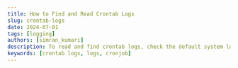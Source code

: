 ```yaml
---
title: How to Find and Read Crontab Logs
slug: crontab-logs
date: 2024-07-01
tags: [logging]
authors: [simran_kumari]
description: To read and find crontab logs, check the default system log files like /var/log/syslog or /var/log/cron. Learn how to locate, read, and analyze these logs using command-line tools, with insights on integrating with SigNoz for comprehensive monitoring.
keywords: [crontab logs, logs, cronjob]
---
```


<head>
<script
    type="application/ld+json"
    dangerouslySetInnerHTML={{ __html: JSON.stringify({
  "@context": "https://schema.org",
  "@type": "TechArticle",
  "headline": "How to find and read crontab logs",
  "alternativeHeadline": "A comprehensive guide to locating, reading, and analyzing crontab logs",
  "author": {
    "@type": "Person",
    "name": "Simran Kumari"
  },
  "publisher": {
    "@type": "Organization",
    "name": "SigNoz",
    "logo": {
      "@type": "ImageObject",
      "url": "https://signoz.io/img/SigNozLogo-orange.svg"
    }
  },
  "datePublished": "2024-07-01T00:00:00Z",
  "dateModified": "2024-07-01T00:00:00Z",
  "mainEntityOfPage": {
    "@type": "WebPage",
    "@id": "https://signoz.io/guides/crontab-logs/"
  },
  "description": "To read and find crontab logs, check the default system log files like /var/log/syslog or /var/log/cron. Learn how to locate, read, and analyze these logs using command-line tools, with insights on integrating with SigNoz for comprehensive monitoring.",
  "keywords": "crontab logs, logs, cronjob",
  "articleSection": "Technology",
  "inLanguage": "en",
  "isPartOf": {
    "@type": "Blog",
    "name": "SigNoz Blog",
    "url": "https://signoz.io/blog/"
  },
  "about": [
    {
      "@type": "Thing",
      "name": "Crontab",
      "description": "A Unix utility for scheduling and automating tasks"
    },
    {
      "@type": "Thing",
      "name": "System Logs",
      "description": "Records of system events and processes"
    },
    {
      "@type": "Thing",
      "name": "SigNoz",
      "description": "An open-source observability platform for monitoring applications"
    }
  ],
  "mentions": [
    {
      "@type": "SoftwareApplication",
      "name": "grep",
      "applicationCategory": "Command-line Tool"
    },
    {
      "@type": "SoftwareApplication",
      "name": "tail",
      "applicationCategory": "Command-line Tool"
    },
    {
      "@type": "SoftwareApplication",
      "name": "less",
      "applicationCategory": "Command-line Tool"
    }
  ],
  "mainEntity": {
    "@type": "FAQPage",
    "mainEntity": [
      {
        "@type": "Question",
        "name": "Where can I see the logs of crontab?",
        "acceptedAnswer": {
          "@type": "Answer",
          "text": "Crontab logs can usually be found in the system log file, typically located at /var/log/cron or /var/log/syslog, depending on your Linux distribution."
        }
      },
      {
        "@type": "Question",
        "name": "How to make a crontab log?",
        "acceptedAnswer": {
          "@type": "Answer",
          "text": "To enable logging for a specific crontab job, you can redirect the output of your cron command to a log file. For example: * * * * * {script path} >> {logfile path} 2>&1. This configuration logs both standard output and error output to the logfile specified in the logfile path."
        }
      },
      {
        "@type": "Question",
        "name": "How to check if a cron job ran successfully?",
        "acceptedAnswer": {
          "@type": "Answer",
          "text": "You can check the cron logs in /var/log/cron or /var/log/syslog to see if your job ran successfully. Look for entries corresponding to your cron job. Additionally, you can redirect the output of your cron job to a log file and check that file for success or error messages."
        }
      },
      {
        "@type": "Question",
        "name": "How to view crontab status?",
        "acceptedAnswer": {
          "@type": "Answer",
          "text": "To view the status of the cron service, you can use the command systemctl status cron."
        }
      },
      {
        "@type": "Question",
        "name": "How do I view cron entries?",
        "acceptedAnswer": {
          "@type": "Answer",
          "text": "To view the cron entries for the current user, use: crontab -l command."
        }
      },
      {
        "@type": "Question",
        "name": "How to check crontab edit history?",
        "acceptedAnswer": {
          "@type": "Answer",
          "text": "Crontab does not maintain an edit history by default. However, you can manually track changes by copying the crontab to a version-controlled file each time you edit it. For example: crontab -l > my_crontab_backup.txt."
        }
      },
      {
        "@type": "Question",
        "name": "Where is the crontab directory?",
        "acceptedAnswer": {
          "@type": "Answer",
          "text": "The crontab directory for user-specific cron jobs is typically located at /var/spool/cron/crontabs/ (on Debian-based systems) or /var/spool/cron/ (on Red Hat-based systems)."
        }
      },
      {
        "@type": "Question",
        "name": "How do I view crontab files in Linux?",
        "acceptedAnswer": {
          "@type": "Answer",
          "text": "To display the crontab entries for the current user, use crontab -l."
        }
      },
      {
        "@type": "Question",
        "name": "How to test a crontab job?",
        "acceptedAnswer": {
          "@type": "Answer",
          "text": "To test a crontab job, you can manually run the command defined in the cron job from the terminal to ensure it executes correctly. Additionally, you can set a temporary cron job with a short interval and monitor its execution."
        }
      },
      {
        "@type": "Question",
        "name": "How do I see all cron jobs running?",
        "acceptedAnswer": {
          "@type": "Answer",
          "text": "To see all cron jobs for all users, you can check the contents of /etc/crontab, the /etc/cron.d/ directory, and the user-specific crontab files in /var/spool/cron/ or /var/spool/cron/crontabs/."
        }
      },
      {
        "@type": "Question",
        "name": "How do I check my cron results?",
        "acceptedAnswer": {
          "@type": "Answer",
          "text": "Check the log file you've specified in your cron job for output. If no specific log file is defined, check the system logs (/var/log/cron or /var/log/syslog). Look for entries related to your cron job."
        }
      },
      {
        "@type": "Question",
        "name": "Where are crontab files stored?",
        "acceptedAnswer": {
          "@type": "Answer",
          "text": "Crontab files for individual users are typically stored in /var/spool/cron/crontabs/ (Debian-based) or /var/spool/cron/ (Red Hat-based). System-wide crontab files are located at /etc/crontab and /etc/cron.d/."
        }
      },
      {
        "@type": "Question",
        "name": "How to check crontab logs in Oracle Linux?",
        "acceptedAnswer": {
          "@type": "Answer",
          "text": "In Oracle Linux, crontab logs can be found in /var/log/cron or /var/log/messages. Use commands like tail, less, or cat to view these logs."
        }
      },
      {
        "@type": "Question",
        "name": "How do I view cron job logs in cPanel?",
        "acceptedAnswer": {
          "@type": "Answer",
          "text": "In cPanel, you can view cron job logs by navigating to the 'Cron Jobs' section and clicking on 'View Cron Job Logs.' This will show the output of your cron jobs if they have been configured to log their output."
        }
      }
    ]
  }
}) }}
  />
</head>

In Unix-like operating systems, the cron daemon is crucial for automating repetitive tasks. Whether you are running system maintenance scripts, performing data backups, or executing custom scripts, cron jobs ensure that these tasks are performed on schedule without manual intervention. However, to ensure that these automated processes run smoothly and effectively, it is vital to monitor their execution. This is where Crontab logs come into play.

By reading and analyzing Crontab logs, system administrators can verify the successful execution of scheduled tasks, identify any errors or failures, and optimize the performance of their cron jobs. This article explores the importance of Crontab logs, how to access and interpret them, and best practices for monitoring your cron jobs to maintain system reliability and efficiency.

## What are Crontab Logs?

Crontab logs are records generated by the cron daemon on Unix-like operating systems, capturing the execution details of scheduled tasks, known as cron jobs. These logs provide insights into when a cron job was executed, whether it ran successfully, and any errors or output generated during its execution. By examining Crontab logs, system administrators can track and verify the performance of automated tasks.

### Why Monitor Crontab Logs?

Monitoring Crontab logs is crucial for maintaining the reliability and efficiency of automated tasks on Unix-like systems. For instance, consider a backup script scheduled to run nightly. If this script fails silently due to an error, critical data might not be backed up, leading to potential data loss. By regularly checking Crontab logs, system administrators can quickly detect and address such failures, ensuring that all scheduled tasks are executed successfully.

## How to Access and Read Crontab Logs

Accessing and reading Crontab logs involves locating the log files where cron job execution details are stored and using command-line tools to view these logs.

The location of Crontab logs can vary based on the operating system:

- Linux (Ubuntu/Debian): `/var/log/syslog` or `/var/log/cron.log`
- Linux (Red Hat/CentOS): `/var/log/cron`
- macOS: `/var/log/system.log`
- FreeBSD: `/var/log/cron`
- Windows WSL (Windows Subsystem for Linux): Logs are typically found in the same locations as their Linux counterparts depending on the Linux distribution used in WSL. For instance:
  - Ubuntu on WSL: `/var/log/syslog` or `/var/log/cron.log`
  - Debian on WSL: `/var/log/syslog` or `/var/log/cron.log`
  - CentOS on WSL: `/var/log/cron`

For WSL, you can access and read these logs using standard Linux commands. However, ensure you have permission to view these log files using `sudo` if required.

### Viewing Crontab Logs via Command Line

You can use command-line tools like `grep`, `tail`, and `less` to view crontab logs.

Below are examples of accessing and reading Crontab logs on different systems.

On Ubuntu/Debian

1. View all cron job entries in syslog:

   ```bash
   grep CRON /var/log/syslog
   ```

   <Figure
     src="/img/guides/2024/07/crontab-logs-9c1cc39e-ffc7-4d9b-bcad-b03d71bdaa34.webp"
     alt="Syslog cronjob entries - Ubuntu"
     caption="Syslog cronjob entries - Ubuntu"
   />
   <br></br>2. View the latest cron log entries using `tail`:

   ```bash
   tail -f /var/log/syslog | grep CRON
   ```

   <Figure
     src="/img/guides/2024/07/crontab-logs-Untitled.webp"
     alt="Latest cronjob log entries - Ubuntu"
     caption="Latest cronjob log entries - Ubuntu"
   />
   <br></br>3. Use `less` for detailed log examination:

   ```bash
   less /var/log/syslog | grep CRON
   ```

   <Figure
     src="/img/guides/2024/07/crontab-logs-Untitled%201.webp"
     alt="Detailed cronjob logs - Ubuntu"
     caption="Detailed cronjob logs - Ubuntu"
   />
   <br></br>On Red Hat/CentOS

Similar commands can be followed for RedHat/CentOS operating systems by just changing the file location. Below are the commands:

1. View all cron job entries in the cron log:

   ```bash
   grep CRON /var/log/cron
   ```

   <Figure
     src="/img/guides/2024/07/crontab-logs-Untitled%202.webp"
     alt="Syslog cronjob entries - RedHat"
     caption="Syslog cronjob entries - RedHat"
   />
   <br></br>2. View the latest cron log entries using `tail`:

   ```bash
   tail -f /var/log/cron
   ```

   <Figure
     src="/img/guides/2024/07/crontab-logs-image.webp"
     alt="Latest cronjob log entries - RedHat"
     caption="Latest cronjob log entries - RedHat"
   />
   <br></br>3. Use `less` for detailed log examination:

   ```bash
   less /var/log/cron
   ```

   <Figure
     src="/img/guides/2024/07/crontab-logs-image2.webp"
     alt="Detailed cronjob log entries - RedHat"
     caption="Detailed cronjob log entries - RedHat"
   />
   <br></br>

### Creating Custom Crontab Logs

Creating custom Crontab logs involves redirecting the output of your cron jobs to specific log files. This can help organize logs and make monitoring and troubleshooting cron jobs easier.

1. Create a `script.sh` for the cron job using any editor.

   <Figure
     src="/img/guides/2024/07/crontab-logs-Untitled%203.webp"
     alt="Using `vi` editor for custom crontab log script"
     caption="Using `vi` editor for custom crontab log script"
   />
   <br></br>
   ```bash #!/bin/bash echo "Custom Log - $(date): Current time" ```

1. Make the `script.sh` file executable.

   ```bash
   chmod +x script.sh
   ```

   <Figure
     src="/img/guides/2024/07/crontab-logs-Untitled%204.webp"
     alt="Making custom crontab logs creation script executable"
     caption="Making custom crontab logs creation script executable"
   />
   <br></br>2. Open your Crontab file for editing:

   ```bash
   crontab -e
   ```

   <Figure
     src="/img/guides/2024/07/crontab-logs-Untitled%205.webp"
     alt="Opening Crontab file"
     caption="Opening Crontab file"
   />
   <br></br>3. Add a cron job with custom logging:

   ```bash
   * * * * * /root/script.sh >> /var/log/custom_log.log 2>&1
   ```

   This line schedules `script.sh` to run at 2 AM daily, redirecting both standard output and error output to `custom_log.log`.

### How to Check If a Cron Job Ran Successfully

To check if a cron job ran successfully, you can examine the exit status and the log output. A successful cron job typically exits with a status code of `0`.

1. Check the last 10 logs of the log file:

   ```bash
   tail -n 10 /var/log/custom_log.log
   ```

   <Figure
     src="/img/guides/2024/07/crontab-logs-Untitled%206.webp"
     alt="Latest cronjob log entries"
     caption="Latest cronjob log entries"
   />
   <br></br>2. Add an exit status check in your script:

The script below logs a custom message with the current time, checks if the logging command succeeded, and then logs a success or failure message accordingly with the current date and time.

```bash
#!/bin/bash

echo "Custom Log - $(date): Current time"

if [ $? -eq 0 ]; then
    echo "$(date +"[%a %b %d %H:%M:%S %Y]") Script run successfully"
else
    echo "$(date +"[%a %b %d %H:%M:%S %Y]") Script failed"
fi
```

### Checking Timestamps in Log Files

Timestamps in log files indicate when each cron job was executed. This helps verify the execution times and identify any delays or issues.

1. View the latest entries in the log file:

   ```bash
   tail -n 10 /var/log/custom_log.log
   ```

   <Figure
     src="/img/guides/2024/07/crontab-logs-Untitled%207.webp"
     alt="Latest cronjob log entries with timestamp"
     caption="Latest cronjob log entries with timestamp"
   />
   <br></br>Each log entry should include a timestamp indicating when the job was executed.

2. Example log entry with timestamp:

   ```bash
   [Wed Jun 23 02:00:01 2023] Script executed successfully
   ```

### Using Cron Output and Error Logs

Cron jobs can generate both output and error logs. By default, these are emailed to the user running the cron job. You can redirect these outputs to specific files for easier monitoring.

1. Redirect standard output and error to separate files:

   ```bash
   * * * * * /root/script.sh >> /var/log/custom_log.log 2>> /var/log/custom_error.log
   ```

2. Example script with logging:

   ```bash
   #!/bin/bash

   echo "Custom Log - $(date): Current time"

   cal
   stamp
   if [ $? -eq 0 ]; then
       echo "$(date +"[%a %b %d %H:%M:%S %Y]") Script run successfully"
   else
       echo "$(date +"[%a %b %d %H:%M:%S %Y]") Script failed"
   fi
   ```

3. Check the output and error logs.

   ```bash
   tail -n 10 /var/log/custom_log.log
   ```

   <Figure
     src="/img/guides/2024/07/crontab-logs-Untitled%208.webp"
     alt="Latest entries of cronjob output logs"
     caption="Latest entries of cronjob output logs"
   />
   <br></br>

   ```bash
   tail -n 10 /var/log/custom_error.log
   ```

   <Figure
     src="/img/guides/2024/07/crontab-logs-Untitled%209.webp"
     alt="Latest entries of cronjob error logs"
     caption="Latest entries of cronjob error logs"
   />
   <br></br>By following these practices, you can create custom Crontab logs, check the success of
   your cron jobs, verify timestamps, and effectively manage output and error logs. This helps you
   maintain and troubleshoot your automated tasks efficiently.

## Monitoring Crontab Logs with SigNoz

Monitoring Crontab logs is essential for administrators and developers to ensure the reliable execution of scheduled tasks and to diagnose issues promptly when they arise. SigNoz offers distinct advantages over other monitoring solutions for this purpose.

As an open-source observability platform, SigNoz not only provides capabilities for monitoring logs, metrics, and traces but also offers centralized visibility and robust analysis tools specifically tailored for monitoring Crontab logs. Its integration allows users to efficiently track and manage scheduled task executions, proactively detect anomalies, and optimize performance. Additionally, SigNoz's extensible nature and community support make it a compelling choice for those looking to customize their monitoring solutions while keeping costs manageable.

### How to Connect Crontab Logs to SigNoz

To connect your crontab logs to SigNoz, you will need a SigNoz cloud account. This account will provide you with access to the SigNoz platform, where you can configure and view your logs. You can create one [here](https://signoz.io/teams/).

Once your account has been created, follow the next steps to send the crontab logs:

Specify the Data Source for Crontab Logs

1. To send your crontab logs to SigNoz, you need to specify the data source from which the logs originate. To do this, log into your SigNoz cloud account and navigate to the “Get Started” tab.

<Figure
  src="/img/guides/2024/07/crontab-logs-Untitled%2010.webp"
  alt="Get Started with SigNoz cloud"
  caption="Get Started with SigNoz cloud"
/>
<br></br>1. Next, you need to select your use case, here its `Logs Management`.{' '}

<Figure
  src="/img/guides/2024/07/crontab-logs-Untitled%2011.webp"
  alt="Selecting a use-case to work with using SigNoz"
  caption="Selecting a use-case to work with using SigNoz"
/>
<br></br>1. Under Logs Management, you need to select the source of our data, for crontab logs
choose `Syslogs`.{' '}

<Figure
  src="/img/guides/2024/07/crontab-logs-Untitled%2012.webp"
  alt="Selecting Data source for monitoring using SigNoz"
  caption="Selecting Data source for monitoring using SigNoz"
/>
<br></br>1. You also need to select the environment based on your system specifications and move to
the next steps.

<Figure
  src="/img/guides/2024/07/crontab-logs-Untitled%2013.webp"
  alt="Selecting Environment from which logs will be sent to SigNoz"
  caption="Selecting Environment from which logs will be sent to SigNoz"
/>
<br></br>Setup OpenTelemetry Binary as an agent

On clicking the `Continue to Next Step` button you will see the next set of steps to follow.

<Figure
  src="/img/guides/2024/07/crontab-logs-Untitled%2014.webp"
  alt="Steps to set up Otel-Collector"
  caption="Steps to set up Otel-Collector"
/>
<br></br>The same steps will be followed with some tweaks.{' '}

1. Download otel-collector tar.gz using the following command:

```bash
wget https://github.com/open-telemetry/opentelemetry-collector-releases/releases/download/v0.116.0/otelcol-contrib_0.116.0_linux_amd64.tar.gz
```

<Figure
  src="/img/guides/2024/07/crontab-logs-Untitled%2015.webp"
  alt="Downloading Otel-Collector"
  caption="Downloading Otel-Collector"
/>
<br></br>1. Extract otel-collector tar.gz to the `otelcol-contrib` folder using the command
specified below:

```bash
mkdir otelcol-contrib && tar xvzf otelcol-contrib_0.116.0_linux_amd64.tar.gz -C otelcol-contrib
```

<Figure
  src="/img/guides/2024/07/crontab-logs-Untitled%2016.webp"
  alt="Extracting Otel-collector tar file"
  caption="Extracting Otel-collector tar file"
/>
<br></br>1. Create config.yaml in folder otelcol-contrib with the below content in it.

<Figure
  src="/img/guides/2024/07/crontab-logs-Untitled%2017.webp"
  alt="Creating config file for Otel-collector"
  caption="Creating config file for Otel-collector"
/>
<br></br>
```yaml receivers: otlp: protocols: grpc: endpoint: 0.0.0.0:4317 http: endpoint: 0.0.0.0:4318
hostmetrics: collection_interval: 60s scrapers: cpu: {}
disk: {}
load: {}
filesystem: {}
memory: {}
network: {}
paging: {}
process: mute_process_name_error: true mute_process_exe_error: true mute_process_io_error: true
processes: {}
prometheus: config: global: scrape_interval: 60s scrape_configs: - job_name: otel-collector-binary
static_configs: - targets: # - localhost:8888 syslog: tcp: listen_address: '0.0.0.0:54527' protocol:
rfc3164 location: UTC operators: - type: move from: attributes.message to: body filelog: include: [
/var/log/custom_log.log ] # Update with your actual log file path start_at: end

processors:
batch:
send_batch_size: 1000
timeout: 10s
resourcedetection:
detectors: [env, system]
timeout: 2s
system:
hostname_sources: [os]

extensions:
health_check:
endpoint: "0.0.0.0:13134"
zpages:
endpoint: "127.0.0.1:55680"

exporters:
otlp:
endpoint: "cloud endpoint goes here"
tls:
insecure: false
headers:
"signoz-ingestion-key": "ingestion key goes here"

service:
telemetry:
metrics:
address: 0.0.0.0:8888 # Metrics telemetry address
extensions: [health_check, zpages]
pipelines:
metrics:
receivers: [otlp]
processors: [batch]
exporters: [otlp]
metrics/internal:
receivers: [prometheus, hostmetrics] # Ensure receivers are defined
processors: [resourcedetection, batch]
exporters: [otlp]
traces:
receivers: [otlp]
processors: [batch]
exporters: [otlp]
logs:
receivers: [otlp, syslog, filelog] # Include filelog receiver here
processors: [batch]
exporters: [otlp]

````

You can update the access token and endpoint with the values specified in the Otel-collector Setup step.

Note: Crontab logs are not added by default to the system logs, so you need to define the output file where your crontab logs are stored under the `filelog` section.

1. To run otel-collector, run the following command inside the `otelcol-contrib` directory:

```bash
./otelcol-contrib --config ./config.yaml &> otelcol-output.log & echo "$!" > otel-pid
````

<Figure
  src="/img/guides/2024/07/crontab-logs-Untitled%2018.webp"
  alt="Untitled"
  caption="Untitled"
/>

Modify the `rsyslog.conf` file

1. Open your `rsyslog.conf` file present inside `/etc/` by running the following command :

```bash
sudo vim /etc/rsyslog.conf
```

1. Update your `rsyslog.conf` file with the following content

```bash
template(
  name="UTCTraditionalForwardFormat"
  type="string"
  string="<%PRI%>%TIMESTAMP:::date-utc% %HOSTNAME% %syslogtag:1:32%%msg:::sp-if-no-1st-sp%%msg%"
)

*.* action(type="omfwd" target="0.0.0.0" port="54527" protocol="tcp" template="UTCTraditionalForwardFormat")
```

Note: Here, it is assumed that you are running the Otel binary on the same host. If not, the value of the target might change depending on your environment.

To learn more about collecting syslog logs in SigNoz, you can visit the [documentation](https://signoz.io/docs/userguide/collecting_syslogs/#collect-syslogs-in-signoz-cloud).

Check Service Status

1. Restart your rsyslog service by running

```bash
sudo systemctl restart rsyslog.service
```

<Figure
  src="/img/guides/2024/07/crontab-logs-Untitled%2019.webp"
  alt="Restarting rsyslog service"
  caption="Restarting rsyslog service"
/>
<br></br>1. Check the status of your service. Make sure your service is in an active state.{' '}

```bash
sudo systemctl status rsyslog.service
```

<Figure
  src="/img/guides/2024/07/crontab-logs-Untitled%2020.webp"
  alt="Status of rsyslog service"
  caption="Status of rsyslog service"
/>
<br></br>Once things are up and running, you can click on `Done` button of the SigNoz steps and you
will be redirected to `Logs Explorer` where you will see your logs getting updated.

<Figure
  src="/img/guides/2024/07/crontab-logs-Untitled%2021.webp"
  alt="SigNoz Logs Explorer"
  caption="SigNoz Logs Explorer"
/>
<br></br>You can expand the logs and see the various attributes associated with them. You can also
filter logs based on the attributes and their values.

<Figure
  src="/img/guides/2024/07/crontab-logs-Untitled%2022.webp"
  alt="Log Attributes Section in SigNoz Dashboard"
  caption="Log Attributes Section in SigNoz Dashboard"
/>
<br></br>For example, say you redirect output from various files to SigNoz , and now you want to
filter logs associated with a particular logfile, you can filter based on query
`log.file.name=custom_log.log` or any other file name.

<Figure
  src="/img/guides/2024/07/crontab-logs-Untitled%2023.webp"
  alt="Filtering logs in SigNoz Log Explorer"
  caption="Filtering logs in SigNoz Log Explorer"
/>
<br></br>From the below image, you can see that no data is returned as there are no logs associated
with the file name `custom.log` .

<Figure
  src="/img/guides/2024/07/crontab-logs-Untitled%2024.webp"
  alt="No data was found based on the search query passed in the SigNoz Dashboard"
  caption="No data was found based on the search query passed in the SigNoz Dashboard"
/>
<br></br>

### Benefits of Monitoring and Analyzing Crontab Logs with SigNoz

Using SigNoz for Monitoring and Analyzing Crontab Logs offers several benefits:

- Centralized Logging: SigNoz consolidates all your crontab logs in one place, making it easier to monitor and manage them.
- Real-Time Monitoring: Provides real-time insights into the status of your cron jobs, helping you quickly identify and resolve issues.
- Alerting: Configurable alerts notify you of failures or anomalies in your cron jobs, ensuring timely intervention.
- Visualization: Offers intuitive dashboards and visualizations that make it easier to analyze cron job performance and trends.
- Search and Filter: Advanced search and filtering capabilities allow you to quickly find specific logs or patterns.

## Conclusion

This guide outlines the importance of crontab logs, their location, and how to effectively access and analyze them for monitoring and troubleshooting automated tasks in Unix-like operating systems.

Some key takeaways:

- Crontab logs are crucial for monitoring and troubleshooting automated tasks in Unix-like operating systems.
- Crontab logs can be found in system log files, often in `/var/log/syslog` or `/var/log/cron`.
- Use command-line tools like `grep`, `tail`, and `less` to access and analyze crontab logs.
- Custom crontab logs can be created by redirecting the output of cron jobs to specific log files.
- To check the success of cron jobs, the exit statuses and timestamps in log files can be examined.
- Crontab logs can be integrated with monitoring tools like SigNoz for enhanced log management and analysis.

## FAQs

### Where can I see the logs of crontab?

Crontab logs can usually be found in the system log file, typically located at `/var/log/cron` or `/var/log/syslog`, depending on your Linux distribution.

### How to make a crontab log?

To enable logging for a specific crontab job, you can redirect the output of your cron command to a log file. For example: `* * * * * {srcipt path} >> {logfile path} 2>&1`

This configuration logs both standard output and error output to the logfile specified in the logfile path.

### How to check if a cron job ran successfully?

You can check the cron logs in `/var/log/cron` or `/var/log/syslog` to see if your job ran successfully. Look for entries corresponding to your cron job. Additionally, you can redirect the output of your cron job to a log file and check that file for success or error messages.

### How to view crontab status?

To view the status of the cron service, you can use the command `systemctl status cron` .

### How do I view cron entries?

To view the cron entries for the current user, use: `crontab -l` command.

### How to check crontab edit history?

Crontab does not maintain an edit history by default. However, you can manually track changes by copying the crontab to a version-controlled file each time you edit it. For example: `crontab -l > my_crontab_backup.txt` .

### Where is the crontab directory?

The crontab directory for user-specific cron jobs is typically located at `/var/spool/cron/crontabs/` (on Debian-based systems) or `/var/spool/cron/` (on Red Hat-based systems).

### How do I view crontab files in Linux?

To display the crontab entries for the current user, use `crontab -l` .

### How to test a crontab job?

To test a crontab job, you can manually run the command defined in the cron job from the terminal to ensure it executes correctly. Additionally, you can set a temporary cron job with a short interval and monitor its execution.

### How do I see all cron jobs running?

To see all cron jobs for all users, you can check the contents of `/etc/crontab`, the `/etc/cron.d/` directory, and the user-specific crontab files in `/var/spool/cron/` or `/var/spool/cron/crontabs/`.

### How do I check my cron results?

Check the log file you’ve specified in your cron job for output. If no specific log file is defined, check the system logs (`/var/log/cron` or `/var/log/syslog`). Look for entries related to your cron job.

### Where are crontab files stored?

Crontab files for individual users are typically stored in `/var/spool/cron/crontabs/` (Debian-based) or `/var/spool/cron/` (Red Hat-based). System-wide crontab files are located at `/etc/crontab` and `/etc/cron.d/`.

### How to check crontab logs in Oracle Linux?

In Oracle Linux, crontab logs can be found in `/var/log/cron` or `/var/log/messages`. Use commands like `tail`, `less`, or `cat` to view these logs.

### How do I view cron job logs in cPanel?

In cPanel, you can view cron job logs by navigating to the "Cron Jobs" section and clicking on "View Cron Job Logs." This will show the output of your cron jobs if they have been configured to log their output.

---

## Resources

- [Log Management using SigNoz](https://signoz.io/docs/userguide/logs/)
- [Collecting Syslogs using SigNoz](https://signoz.io/docs/userguide/collecting_syslogs/)
- [Collecting Logs from Files and Monitoring using SigNoz](https://signoz.io/docs/userguide/collect_logs_from_file/)
